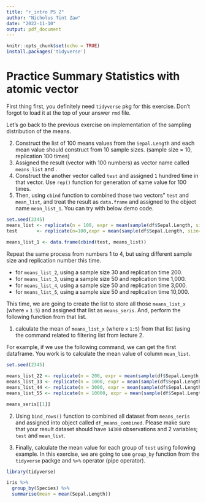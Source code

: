 ```yaml
---
title: "r_intro PS 2"
author: "Nicholus Tint Zaw"
date: "2022-11-10"
output: pdf_document
---
```


```r
knitr::opts_chunk$set(echo = TRUE)
install.packages('tidyverse')


```



# Practice Summary Statistics with atomic vector 

First thing first, you definitely need `tidyverse` pkg for this exercise. Don't forgot to load it at the top of your answer `rmd` file. 

Let's go back to the previous exercise on implementation of the sampling distribution of the means. 


2. Construct the list of 100 means values from the `Sepal.Length` and each mean value should construct from 10 sample sizes. (sample size = 10, replication 100 times)
2. Assigned the result (vector with 100 numbers) as vector name called `means_list` and . 
3. Construct the another vector called `test` and assigned `1` hundred time in that vector. Use `rep()` function for generation of same value for 100 times. 
4. Then, using `cbind` function to combined those two vectors" `test` and `mean_list`, and treat the result as `data.frame` and assigned to the object name `mean_list_1`. You can try with below demo code. 

```r
set.seed(2345)
means_list <- replicate(n = 100, expr = mean(sample(df$Sepal.Length, size = 10, replace = TRUE)))
test       <- replicate(n=100,expr = mean(sample(df$Sepal.Length, size=10, replace = TRUE)))
                         
means_list_1 <- data.frame(cbind(test, means_list))

```

Repeat the same process from numbers 1 to 4, but using different sample size and replication number this time. 

+ for `means_list_2`, using a sample size 30 and replication time 200. 
+ for `means_list_3`, using a sample size 50 and replication time 1,000.  
+ for `means_list_4`, using a sample size 50 and replication time 3,000.  
+ for `means_list_5`, using a sample size 50 and replication time 10,000.  


This time, we are going to create the list to store all those `means_list_x` (where `x` `1:5`) and assigned that list as `means_seris`. 
And, perform the following function from that list. 

1. calculate the mean of `means_list_x` (where `x` `1:5`) from that list (using the command related to filtering list from lecture 2. 

For example, if we use the following command, we can get the first dataframe. You work is to calculate the mean value of column `mean_list`. 

```r
set.seed(2345)

means_list_22 <- replicate(n = 200, expr = mean(sample(df$Sepal.Length, size = 30, replace = TRUE)))
means_list_33 <- replicate(n = 1000, expr = mean(sample(df$Sepal.Length, size = 50, replace = TRUE)))
means_list_44 <- replicate(n = 3000, expr = mean(sample(df$Sepal.Length, size = 50, replace = TRUE)))
means_list_55 <- replicate(n = 10000, expr = mean(sample(df$Sepal.Length, size = 50, replace = TRUE)))

means_seris[[1]]
```

2. Using `bind_rows()` function to combined all dataset from `means_seris` and assigned into object called `df_means_combined`. Please make sure that your result dataset should have `14300` observations and 2 variables; `test` and `mean_list`. 

3. Finally, calculate the mean value for each group of `test` using following example. In this exercise, we are going to use `group_by` function from the `tidyverse` packge and `%>%` operator (pipe operator). 

```r
library(tidyverse)

iris %>%
  group_by(Species) %>%
  summarise(mean = mean(Sepal.Length))

```
